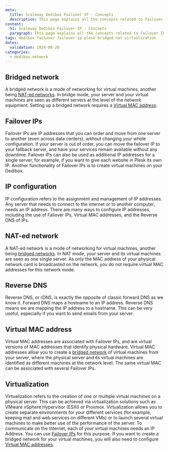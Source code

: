 ```yaml
---
meta:
  title: Scaleway Dedibox Failover IP - Concepts
  description: This page explains all the concepts related to failover IP on Scaleway Dedibox
content:
  h1: Scaleway Dedibox Failover IP - Concepts
  paragraph: This page explains all the concepts related to failover IP on Scaleway Dedibox
tags: dedibox failover failover-ip plesk bridged nat virtualization
dates:
  validation: 2024-08-26
categories:
  - dedibox-network
---
```


## Bridged network

A bridged network is a mode of networking for virtual machines, another being [NAT-ed networks](/dedibox-ip-failover/concepts/#nat-ed-network). In bridge mode, your server and your virtual machines are seen as different servers at the level of the network equipment. Setting up a bridged network requires a [Virtual MAC address](/dedibox-ip-failover/concepts/#virtual-mac-address).

## Failover IPs

Failover IPs are IP addresses that you can order and move from one server to another (even across data centers), without changing your whole configuration. If your server is out of order, you can move the failover IP to your fallback server, and have your services remain available without any downtime. Failover IPs can also be used as additional IP addresses for a single server, for example, if you want to give each website in Plesk its own IP. Another functionality of Failover IPs is to create virtual machines on your Dedibox.

## IP configuration

IP configuration refers to the assignment and management of IP addresses. Any server that needs to connect to the internet or to another computer, needs an IP address. There are many ways to configure IP addresses, including the use of Failover IPs, Virtual MAC addresses, and the Reverse DNS of IPs.

## NAT-ed network

A NAT-ed network is a mode of networking for virtual machines, another being [bridged networks](/dedibox-ip-failover/concepts/#bridged-network). In NAT mode, your server and its virtual machines are seen as one single server. As only the MAC address of your physical network card is broadcasted on the network, you do not require virtual MAC addresses for this network mode.

## Reverse DNS

Reverse DNS, or rDNS, is exactly the opposite of classic forward DNS as we know it. Forward DNS maps a hostname to an IP address. Reverse DNS means we are mapping the IP address to a hostname. This can be very useful, especially if you want to send emails from your server.

## Virtual MAC address

Virtual MAC addresses are associated with Failover IPs, and are virtual versions of MAC addresses that identify physical hardware. Virtual MAC addresses allow you to create a [bridged network](/dedibox-ip-failover/concepts/#bridged-network) of virtual machines from your server, where the physical server and its virtual machines are identified as different machines at the network level. The same virtual MAC can be associated with several Failover IPs.

## Virtualization

Virtualization refers to the creation of one or multiple virtual machines on a physical server. This can be achieved via virtualization solutions such as VMware vSphere Hypervisor (ESXi) or Proxmox. Virtualization allows you to create separate environments for your different services (for example, keeping mail and web services on different VMs) or to launch several virtual machines to make better use of the performance of the server. To communicate on the Internet, each of your virtual machines needs an IP Address. You can use [Failover IPs](/dedibox-ip-failover/concepts/#failover-ips) for this purpose. If you want to create a bridged network for your virtual machines, you will also need to configure [Virtual MAC addresses](/dedibox-ip-failover/concepts/#virtual-mac-address).
